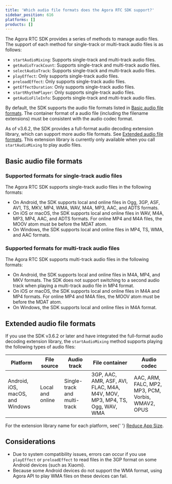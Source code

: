 ```yaml
---
title: 'Which audio file formats does the Agora RTC SDK support?'
sidebar_position: 616
platforms: []
products: []
---
```



The Agora RTC SDK provides a series of methods to manage audio files. The support of each method for single-track or multi-track audio files is as follows:

- `startAudioMixing`: Supports single-track and multi-track audio files.
- `getAudioTrackCount`: Supports single-track and multi-track audio files.
- `selectAudioTrack`: Supports single-track and multi-track audio files.
- `playEffect`: Only supports single-track audio files.
- `preloadEffect`: Only supports single-track audio files.
- `getEffectDuration`: Only supports single-track audio files.
- `startRhythmPlayer`: Only supports single-track audio files.
- `getAudioFileInfo`: Supports single-track and multi-track audio files.

By default, the SDK supports the audio file formats listed in <a href="#basic">Basic audio file formats</a>. The container format of a audio file (including the filename extensions) must be consistent with the audio codec format.

As of v3.6.2, the SDK provides a full-format audio decoding extension library, which can support more audio file formats. See <a href="#advanced">Extended audio file formats</a>. This extension library is currently only available when you call `startAudioMixing` to play audio files.

<a name="basic"></a>
## Basic audio file formats

### Supported formats for single-track audio files

The Agora RTC SDK supports single-track audio files in the following formats:

- On Android, the SDK supports local and online files in Ogg, 3GP, ASF, AV1, TS, MKV, MP4, WMA, WAV, M4A, MP3, AAC, and ADTS formats.
- On iOS or macOS, the SDK supports local and online files in WAV, M4A, MP3, MP4, AAC, and ADTS formats. For online MP4 and M4A files, the MOOV atom must be before the MDAT atom.
- On Windows, the SDK supports local and online files in MP4, TS, WMA, and AAC formats.

### Supported formats for multi-track audio files

The Agora RTC SDK supports multi-track audio files in the following formats:

- On Android, the SDK supports local and online files in M4A, MP4, and MKV formats. The SDK does not support switching to a second audio track when playing a multi-track audio file in MP4 format.
- On iOS or macOS, the SDK supports local and online files in M4A and MP4 formats. For online MP4 and M4A files, the MOOV atom must be before the MDAT atom.
- On Windows, the SDK supports local and online files in M4A format.

<a name="advanced"></a>
## Extended audio file formats

If you use the SDK v3.6.2 or later and have integrated the full-format audio decoding extension library, the `startAudioMixing` method supports playing the following types of audio files:

| Platform                         | File source      | Audio track                  | File container                                                            | Audio codec                                        |
| -------------------------------- | ---------------- | ---------------------------- | ------------------------------------------------------------------------- | -------------------------------------------------- |
| Android, iOS, macOS, and Windows | Local and online | Single-track and multi-track | 3GP, AAC, AMR, ASF, AVI, FLAC, M4A, M4V, MOV, MP3, MP4, TS, Ogg, WAV, WMA | AAC, ARM, FALC, MP2, MP3, PCM, Vorbis, WMAV2, OPUS |

<div class="alert note">
  For the extension library name for each platform, see{' '}
  <a href="../integration-issues/reduce_app_size_rtc">Reduce App Size</a>.
</div>

## Considerations

- Due to system compatibility issues, errors can occur if you use `playEffect` or `preloadEffect` to read files in the 3GP format on some Android devices (such as Xiaomi).
- Because some Android devices do not support the WMA format, using Agora API to play WMA files on these devices can fail.
